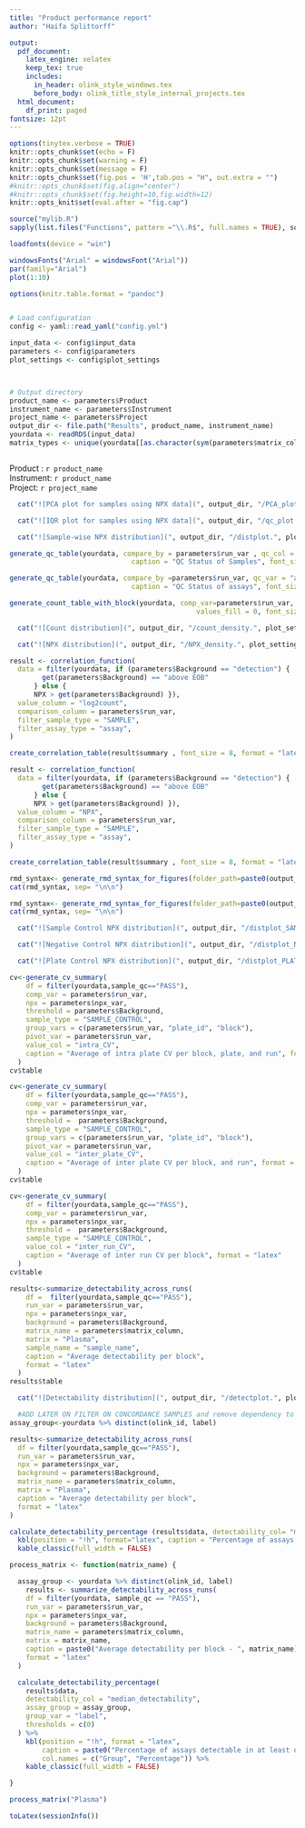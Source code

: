 ```yaml
---
title: "Product performance report"
author: "Haifa Splittorff"

output:
  pdf_document:
    latex_engine: xelatex
    keep_tex: true
    includes:
      in_header: olink_style_windows.tex
      before_body: olink_title_style_internal_projects.tex
  html_document:
    df_print: paged
fontsize: 12pt
---
```

\makeolinktitle
\thispagestyle{olink_header_toc}
\tableofcontents
\newpage
\pagestyle{olink_header}


```r
options(tinytex.verbose = TRUE)
knitr::opts_chunk$set(echo = F)
knitr::opts_chunk$set(warning = F)
knitr::opts_chunk$set(message = F)
knitr::opts_chunk$set(fig.pos = 'H',tab.pos = "H", out.extra = "")
#knitr::opts_chunk$set(fig.align="center")
#knitr::opts_chunk$set(fig.height=10,fig.width=12)
knitr::opts_knit$set(eval.after = "fig.cap")

source("mylib.R")
sapply(list.files("Functions", pattern ="\\.R$", full.names = TRUE), source)

loadfonts(device = "win")

windowsFonts("Arial" = windowsFont("Arial"))
par(family="Arial")
plot(1:10)

options(knitr.table.format = "pandoc")


# Load configuration
config <- yaml::read_yaml("config.yml")

input_data <- config$input_data
parameters <- config$parameters
plot_settings <- config$plot_settings



# Output directory
product_name <- parameters$Product
instrument_name <- parameters$Instrument
project_name <- parameters$Project
output_dir <- file.path("Results", product_name, instrument_name)
yourdata <- readRDS(input_data)
matrix_types <- unique(yourdata[[as.character(sym(parameters$matrix_column))]] )



```

\newpage
\section{Param}

Product :  `r product_name`   
Instrument: `r product_name`   
Project: `r project_name`   

\newpage

\section{PCA}


```r

  cat("![PCA plot for samples using NPX data](", output_dir, "/PCA_plot.", plot_settings$format, "){width=100%}",sep="")

```
\newpage


\section{IQR}


```r

  cat("![IQR plot for samples using NPX data](", output_dir, "/qc_plot.", plot_settings$format, "){width=100%}",sep="")

```

\newpage


\section{Sample wise NPX distribution}


```r

  cat("![Sample-wise NPX distribution](", output_dir, "/distplot.", plot_settings$format, "){width=100%}",sep="")

```
\newpage


\section{QC summary}

```r

generate_qc_table(yourdata, compare_by = parameters$run_var , qc_col = "sample_qc",
                              caption = "QC Status of Samples", font_size = 12, format = "latex")

```



```r

generate_qc_table(yourdata, compare_by =parameters$run_var, qc_var = "assay", qc_col = "assay_qc",
                              caption = "QC Status of assays", font_size = 12, format = "latex")

```


\newpage

\section{Total number of counts}

```r
generate_count_table_with_block(yourdata, comp_var=parameters$run_var,
                                              values_fill = 0, font_size = 12, format = "latex")
```




\section{Count distribution}



```r

  cat("![Count distribution](", output_dir, "/count_density.", plot_settings$format, "){width=80%}",sep="")

```




\section{NPX distribution}


```r

  cat("![NPX distribution](", output_dir, "/NPX_density.", plot_settings$format, "){width=80%}",sep="")

```




\newpage


\section{Count correlations}


\section{Per assay count correlations}

```r
result <- correlation_function(
  data = filter(yourdata, if (parameters$Background == "detection") {
        get(parameters$Background) == "above EOB"  
      } else {
      NPX > get(parameters$Background) }),
  value_column = "log2count",
  comparison_column = parameters$run_var,
  filter_sample_type = "SAMPLE",
  filter_assay_type = "assay",
)

create_correlation_table(result$summary , font_size = 8, format = "latex")


```


\section{Per assay NPX correlations}


```r

result <- correlation_function(
  data = filter(yourdata, if (parameters$Background == "detection") {
        get(parameters$Background) == "above EOB"  
      } else {
      NPX > get(parameters$Background) }),
  value_column = "NPX",
  comparison_column = parameters$run_var,
  filter_sample_type = "SAMPLE",
  filter_assay_type = "assay",
)

create_correlation_table(result$summary , font_size = 8, format = "latex")

```


\newpage


\section{Count regression analysis}

```r
rmd_syntax<- generate_rmd_syntax_for_figures(folder_path=paste0(output_dir,"/regression_plots_log2count_",parameters$run_var), label_prefix = "countreg", width = "100%")
cat(rmd_syntax, sep= "\n\n")
```




\newpage


\section{NPX regression analysis}

```r
rmd_syntax<- generate_rmd_syntax_for_figures(folder_path=paste0(output_dir,"/regression_plots_NPX_",parameters$run_var), label_prefix = "npxreg", width = "100%")
cat(rmd_syntax, sep= "\n\n")
```

\newpage

\section{External controls}


```r

  cat("![Sample Control NPX distribution](", output_dir, "/distplot_SAMPLE_CONTROL.", plot_settings$format, "){width=100%}",sep="")

```

\newpage


```r

  cat("![Negative Control NPX distribution](", output_dir, "/distplot_NEGATIVE_CONTROL.", plot_settings$format, "){width=100%}",sep="")

```

\newpage

```r

  cat("![Plate Control NPX distribution](", output_dir, "/distplot_PLATE_CONTROL.", plot_settings$format, "){width=100%}",sep="")

```



\newpage
\section{Coefficient of variance based on samples controls}


```r

cv<-generate_cv_summary(
    df = filter(yourdata,sample_qc=="PASS"),
    comp_var = parameters$run_var,
    npx = parameters$npx_var,
    threshold = parameters$Background,
    sample_type = "SAMPLE_CONTROL",
    group_vars = c(parameters$run_var, "plate_id", "block"),
    pivot_var = parameters$run_var,
    value_col = "intra_CV",
    caption = "Average of intra plate CV per block, plate, and run", format = "latex"
  )
cv$table
```


```r

cv<-generate_cv_summary(
    df = filter(yourdata,sample_qc=="PASS"),
    comp_var = parameters$run_var,
    npx = parameters$npx_var,
    threshold =  parameters$Background,
    sample_type = "SAMPLE_CONTROL",
    group_vars = c(parameters$run_var, "plate_id", "block"),
    pivot_var = parameters$run_var,
    value_col = "inter_plate_CV",
    caption = "Average of inter plate CV per block, and run", format = "latex"
  )
cv$table
```



```r

cv<-generate_cv_summary(
    df = filter(yourdata,sample_qc=="PASS"),
    comp_var = parameters$run_var,
    npx = parameters$npx_var,
    threshold =  parameters$Background,
    sample_type = "SAMPLE_CONTROL",
    value_col = "inter_run_CV",
    caption = "Average of inter run CV per block", format = "latex"
  )
cv$table

```


\newpage
\section{Average detectability per block, plasma}


```r

results<-summarize_detectability_across_runs(
    df =  filter(yourdata,sample_qc=="PASS"),
    run_var = parameters$run_var,
    npx = parameters$npx_var,
    background = parameters$Background,
    matrix_name = parameters$matrix_column,
    matrix = "Plasma",
    sample_name = "sample_name",
    caption = "Average detectability per block",
    format = "latex"
  )
results$table

```
\newpage
\section{Detectability distribution within block across replicate runs}


```r

  cat("![Detectability distribution](", output_dir, "/detectplot.", plot_settings$format, "){width=100%}",sep="")

```


\newpage

\section{Percentage of assays detectable in at least 10, 50 percent of the concordance samples}


```r

  #ADD LATER ON FILTER ON CONCORDANCE SAMPLES and remove dependency to assay_group file
assay_group<-yourdata %>% distinct(olink_id, label)

results<-summarize_detectability_across_runs(
  df = filter(yourdata,sample_qc=="PASS"),
  run_var = parameters$run_var,
  npx = parameters$npx_var,
  background = parameters$Background,
  matrix_name = parameters$matrix_column,
  matrix = "Plasma",
  caption = "Average detectability per block",
  format = "latex"
)

calculate_detectability_percentage (results$data, detectability_col= "median_detectability" , assay_group = assay_group, group_var = "label", thresholds = c(0.1,0.5)) %>%
  kbl(position = "!h", format="latex", caption = "Percentage of assays detectable in at least 10, 50 percent of the concordance samples", ) %>%
  kable_classic(full_width = FALSE)

```

\newpage
\section{Percentage of assays detectable in at least one sample}


```r

process_matrix <- function(matrix_name) {

  assay_group <- yourdata %>% distinct(olink_id, label)
    results <- summarize_detectability_across_runs(
    df = filter(yourdata, sample_qc == "PASS"),
    run_var = parameters$run_var,
    npx = parameters$npx_var,
    background = parameters$Background,
    matrix_name = parameters$matrix_column,
    matrix = matrix_name,
    caption = paste0("Average detectability per block - ", matrix_name),
    format = "latex"
  )

  calculate_detectability_percentage(
    results$data,
    detectability_col = "median_detectability",
    assay_group = assay_group,
    group_var = "label",
    thresholds = c(0)
  ) %>%
    kbl(position = "!h", format = "latex",
        caption = paste0("Percentage of assays detectable in at least one sample in ", matrix_name, " samples"),
        col.names = c("Group", "Percentage")) %>%
    kable_classic(full_width = FALSE)

}

process_matrix("Plasma")

```


\newpage
\section{Appendix}


\subsection{R Session Information}

```r
toLatex(sessionInfo())
```

